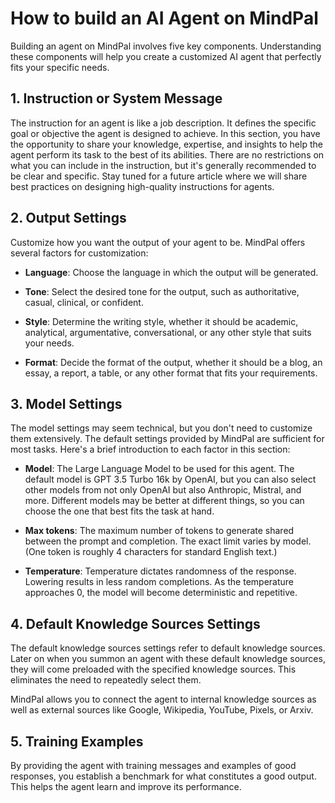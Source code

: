 # How to build an AI Agent on MindPal

Building an agent on MindPal involves five key components. Understanding these components will help you create a customized AI agent that perfectly fits your specific needs.

## 1. Instruction or System Message

The instruction for an agent is like a job description. It defines the specific goal or objective the agent is designed to achieve. In this section, you have the opportunity to share your knowledge, expertise, and insights to help the agent perform its task to the best of its abilities. There are no restrictions on what you can include in the instruction, but it's generally recommended to be clear and specific. Stay tuned for a future article where we will share best practices on designing high-quality instructions for agents.

## 2. Output Settings

Customize how you want the output of your agent to be. MindPal offers several factors for customization:

- **Language**: Choose the language in which the output will be generated.

- **Tone**: Select the desired tone for the output, such as authoritative, casual, clinical, or confident.

- **Style**: Determine the writing style, whether it should be academic, analytical, argumentative, conversational, or any other style that suits your needs.

- **Format**: Decide the format of the output, whether it should be a blog, an essay, a report, a table, or any other format that fits your requirements.

## 3. Model Settings

The model settings may seem technical, but you don't need to customize them extensively. The default settings provided by MindPal are sufficient for most tasks. Here's a brief introduction to each factor in this section:

- **Model**: The Large Language Model to be used for this agent. The default model is GPT 3.5 Turbo 16k by OpenAI, but you can also select other models from not only OpenAI but also Anthropic, Mistral, and more. Different models may be better at different things, so you can choose the one that best fits the task at hand.

- **Max tokens**: The maximum number of tokens to generate shared between the prompt and completion. The exact limit varies by model. (One token is roughly 4 characters for standard English text.)

- **Temperature**: Temperature dictates randomness of the response. Lowering results in less random completions. As the temperature approaches 0, the model will become deterministic and repetitive.

## 4. Default Knowledge Sources Settings

The default knowledge sources settings refer to default knowledge sources. Later on when you summon an agent with these default knowledge sources, they will come preloaded with the specified knowledge sources. This eliminates the need to repeatedly select them.

MindPal allows you to connect the agent to internal knowledge sources as well as external sources like Google, Wikipedia, YouTube, Pixels, or Arxiv.

## 5. Training Examples

By providing the agent with training messages and examples of good responses, you establish a benchmark for what constitutes a good output. This helps the agent learn and improve its performance.
